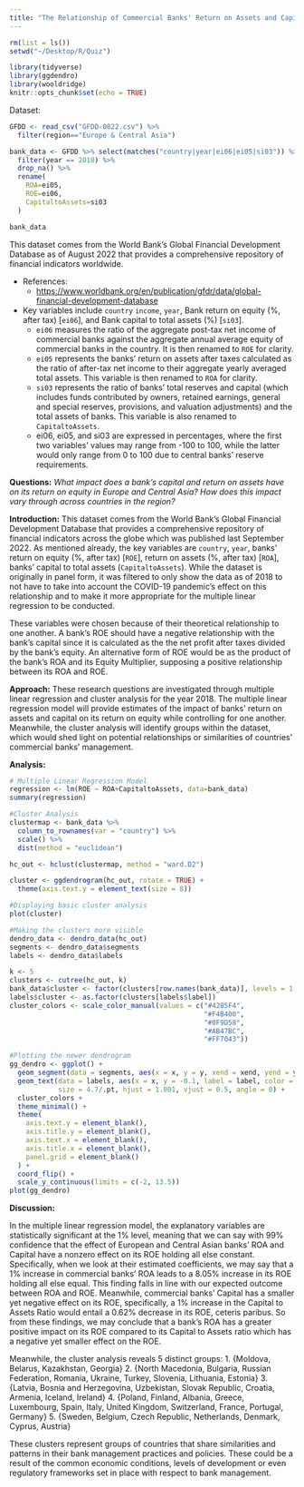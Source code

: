 ```yaml
---
title: "The Relationship of Commercial Banks' Return on Assets and Capital with its Return on Equity: The Case of Europe and Central Asia"
---
```


```r
rm(list = ls())
setwd("~/Desktop/R/Quiz")

library(tidyverse)
library(ggdendro)
library(wooldridge)
knitr::opts_chunk$set(echo = TRUE)
```

Dataset:

```r
GFDD <- read_csv("GFDD-0822.csv") %>%
  filter(region=="Europe & Central Asia")

bank_data <- GFDD %>% select(matches("country|year|ei06|ei05|si03")) %>%
  filter(year == 2018) %>%
  drop_na() %>%
  rename(
    ROA=ei05,
    ROE=ei06,
    CapitaltoAssets=si03
  )

bank_data
```

This dataset comes from the World Bank's Global Financial Development Database as of August 2022 that provides a comprehensive repository of financial indicators worldwide.

-   References:
    -   <https://www.worldbank.org/en/publication/gfdr/data/global-financial-development-database>
-   Key variables include `country` `income`, `year`, Bank return on equity (%, after tax) [`ei06`], and Bank capital to total assets (%) [`si03`].
    -   `ei06` measures the ratio of the aggregate post-tax net income of commercial banks against the aggregate annual average equity of commercial banks in the country. It is then renamed to `ROE` for clarity.
    -   `ei05` represents the banks' return on assets after taxes calculated as the ratio of after-tax net income to their aggregate yearly averaged total assets. This variable is then renamed to `ROA` for clarity.
    -   `si03` represents the ratio of banks' total reserves and capital (which includes funds contributed by owners, retained earnings, general and special reserves, provisions, and valuation adjustments) and the total assets of banks. This variable is also renamed to `CapitaltoAssets`.
    -   ei06, ei05, and si03 are expressed in percentages, where the first two variables' values may range from -100 to 100, while the latter would only range from 0 to 100 due to central banks' reserve requirements.

**Questions:** 
*What impact does a bank's capital and return on assets have on its return on equity in Europe and Central Asia?* 
*How does this impact vary through across countries in the region?*

**Introduction:** 
This dataset comes from the World Bank's Global Financial Development Database that provides a comprehensive repository of financial indicators across the globe which was published last September 2022. As mentioned already, the key variables are `country`, `year`, banks' return on equity (%, after tax) [`ROE`], return on assets (%, after tax) [`ROA`], banks' capital to total assets (`CapitaltoAssets`). While the dataset is originally in panel form, it was filtered to only show the data as of 2018 to not have to take into account the COVID-19 pandemic's effect on this relationship and to make it more appropriate for the multiple linear regression to be conducted. 

These variables were chosen because of their theoretical relationship to one another. A bank's ROE should have a negative relationship with the bank's capital since it is calculated as the the net profit after taxes divided by the bank's equity. An alternative form of ROE would be as the product of the bank's ROA and its Equity Multiplier, supposing a positive relationship between its ROA and ROE.

**Approach:** 
These research questions are investigated through multiple linear regression and cluster analysis for the year 2018. The multiple linear regression model will provide estimates of the impact of banks' return on assets and capital on its return on equity while controlling for one another. Meanwhile, the cluster analysis will identify groups within the dataset, which would shed light on potential relationships or similarities of countries' commercial banks' management.

**Analysis:**

```r
# Multiple Linear Regression Model
regression <- lm(ROE ~ ROA+CapitaltoAssets, data=bank_data)
summary(regression)
```

```r
#Cluster Analysis
clustermap <- bank_data %>%
  column_to_rownames(var = "country") %>%
  scale() %>%
  dist(method = "euclidean")

hc_out <- hclust(clustermap, method = "ward.D2")

cluster <- ggdendrogram(hc_out, rotate = TRUE) +
  theme(axis.text.y = element_text(size = 8))

#Displaying basic cluster analysis
plot(cluster)

#Making the clusters more visible
dendro_data <- dendro_data(hc_out)
segments <- dendro_data$segments
labels <- dendro_data$labels

k <- 5
clusters <- cutree(hc_out, k)
bank_data$cluster <- factor(clusters[row.names(bank_data)], levels = 1:k)
labels$cluster <- as.factor(clusters[labels$label])
cluster_colors <- scale_color_manual(values = c("#4285F4", 
                                                "#F4B400", 
                                                "#0F9D58", 
                                                "#AB47BC", 
                                                "#FF7043"))

#Plotting the newer dendrogram 
gg_dendro <- ggplot() +
  geom_segment(data = segments, aes(x = x, y = y, xend = xend, yend = yend)) +
  geom_text(data = labels, aes(x = x, y = -0.1, label = label, color = cluster),
            size = 4.7/.pt, hjust = 1.001, vjust = 0.5, angle = 0) + 
  cluster_colors +
  theme_minimal() +
  theme(
    axis.text.y = element_blank(),
    axis.title.y = element_blank(),
    axis.text.x = element_blank(),
    axis.title.x = element_blank(),
    panel.grid = element_blank() 
  ) +
  coord_flip() +
  scale_y_continuous(limits = c(-2, 13.5))
plot(gg_dendro)
```

**Discussion:** 

In the multiple linear regression model, the explanatory variables are statistically significant at the 1% level, meaning that we can say with 99% confidence that the effect of European and Central Asian banks' ROA and Capital have a nonzero effect on its ROE holding all else constant. Specifically, when we look at their estimated coefficients, we may say that a 1% increase in commercial banks' ROA leads to a 8.05% increase in its ROE holding all else equal. This finding falls in line with our expected outcome between ROA and ROE. Meanwhile, commercial banks' Capital has a smaller yet negative effect on its ROE, specifically, a 1% increase in the Capital to Assets Ratio would entail a 0.62% decrease in its ROE, ceteris paribus. So from these findings, we may conclude that a bank's ROA has a greater positive impact on its ROE compared to its Capital to Assets ratio which has a negative yet smaller effect on the ROE.

Meanwhile, the cluster analysis reveals 5 distinct groups: 
1. {Moldova, Belarus, Kazakhstan, Georgia}
2. {North Macedonia, Bulgaria, Russian Federation, Romania, Ukraine, Turkey, Slovenia, Lithuania, Estonia}
3. {Latvia, Bosnia and Herzegovina, Uzbekistan, Slovak Republic, Croatia, Armenia, Iceland, Ireland}
4. {Poland, Finland, Albania, Greece, Luxembourg, Spain, Italy, United Kingdom, Switzerland, France, Portugal, Germany}
5. {Sweden, Belgium, Czech Republic, Netherlands, Denmark, Cyprus, Austria}

These clusters represent groups of countries that share similarities and patterns in their bank management practices and policies. These could be a result of the common economic conditions, levels of development or even regulatory frameworks set in place with respect to bank management.